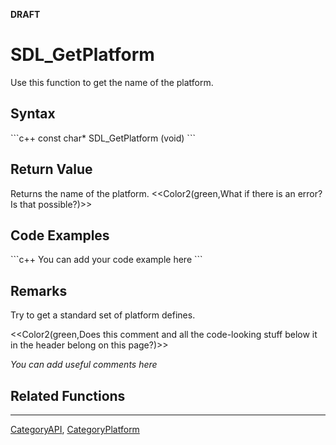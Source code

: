 <!-- pragma section-numbers off -->
<!-- pragma disable-camelcase -->
'''DRAFT'''

= SDL_GetPlatform =
Use this function to get the name of the platform.


== Syntax ==
```c++
const char* SDL_GetPlatform (void)
```

== Return Value ==
Returns the name of the platform.  <<Color2(green,What if there is an error?  Is that possible?)>>

== Code Examples ==
```c++
You can add your code example here
```

== Remarks ==
Try to get a standard set of platform defines.

<<Color2(green,Does this comment and all the code-looking stuff below it in the header belong on this page?)>>

''You can add useful comments here''

== Related Functions ==

----
[[CategoryAPI]], [[CategoryPlatform]]
